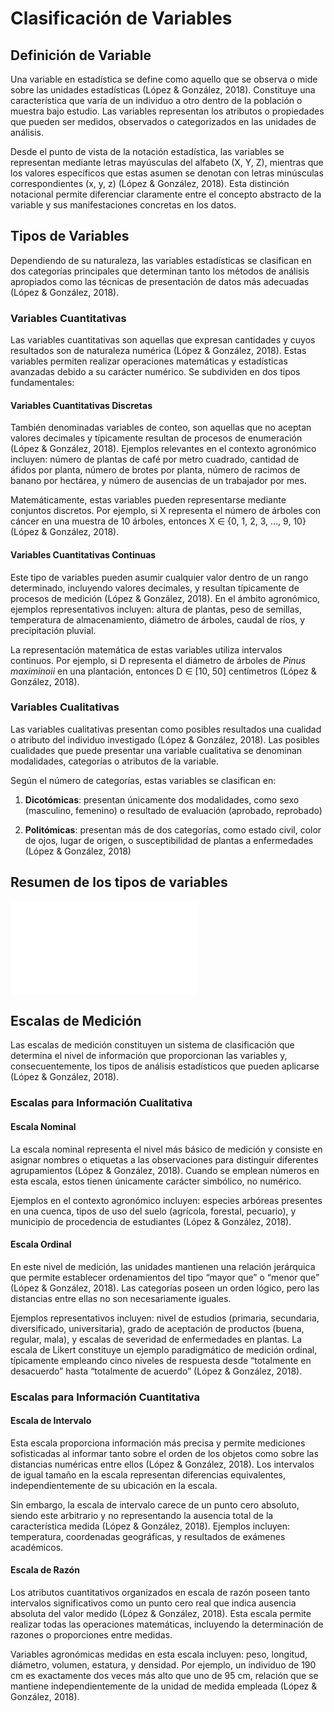 # Clasificación de Variables

## Definición de Variable

Una variable en estadística se define como aquello que se observa o mide sobre las unidades estadísticas (López & González, 2018). Constituye una característica que varía de un individuo a otro dentro de la población o muestra bajo estudio. Las variables representan los atributos o propiedades que pueden ser medidos, observados o categorizados en las unidades de análisis.

Desde el punto de vista de la notación estadística, las variables se representan mediante letras mayúsculas del alfabeto (X, Y, Z), mientras que los valores específicos que estas asumen se denotan con letras minúsculas correspondientes (x, y, z) (López & González, 2018). Esta distinción notacional permite diferenciar claramente entre el concepto abstracto de la variable y sus manifestaciones concretas en los datos.

## Tipos de Variables

Dependiendo de su naturaleza, las variables estadísticas se clasifican en dos categorías principales que determinan tanto los métodos de análisis apropiados como las técnicas de presentación de datos más adecuadas (López & González, 2018).

### Variables Cuantitativas

Las variables cuantitativas son aquellas que expresan cantidades y cuyos resultados son de naturaleza numérica (López & González, 2018). Estas variables permiten realizar operaciones matemáticas y estadísticas avanzadas debido a su carácter numérico. Se subdividen en dos tipos fundamentales:

#### Variables Cuantitativas Discretas

También denominadas variables de conteo, son aquellas que no aceptan valores decimales y típicamente resultan de procesos de enumeración (López & González, 2018). Ejemplos relevantes en el contexto agronómico incluyen: número de plantas de café por metro cuadrado, cantidad de áfidos por planta, número de brotes por planta, número de racimos de banano por hectárea, y número de ausencias de un trabajador por mes.

Matemáticamente, estas variables pueden representarse mediante conjuntos discretos. Por ejemplo, si X representa el número de árboles con cáncer en una muestra de 10 árboles, entonces X ∈ {0, 1, 2, 3, ..., 9, 10} (López & González, 2018).

#### Variables Cuantitativas Continuas

Este tipo de variables pueden asumir cualquier valor dentro de un rango determinado, incluyendo valores decimales, y resultan típicamente de procesos de medición (López & González, 2018). En el ámbito agronómico, ejemplos representativos incluyen: altura de plantas, peso de semillas, temperatura de almacenamiento, diámetro de árboles, caudal de ríos, y precipitación pluvial.

La representación matemática de estas variables utiliza intervalos continuos. Por ejemplo, si D representa el diámetro de árboles de *Pinus maximinoii* en una plantación, entonces D ∈ \[10, 50\] centímetros (López & González, 2018).

### Variables Cualitativas

Las variables cualitativas presentan como posibles resultados una cualidad o atributo del individuo investigado (López & González, 2018). Las posibles cualidades que puede presentar una variable cualitativa se denominan modalidades, categorías o atributos de la variable.

Según el número de categorías, estas variables se clasifican en:

1.  **Dicotómicas**: presentan únicamente dos modalidades, como sexo (masculino, femenino) o resultado de evaluación (aprobado, reprobado)

2.  **Politómicas**: presentan más de dos categorías, como estado civil, color de ojos, lugar de origen, o susceptibilidad de plantas a enfermedades (López & González, 2018)

## Resumen de los tipos de variables

![](Variables.html){fig-align="center"}

## Escalas de Medición

Las escalas de medición constituyen un sistema de clasificación que determina el nivel de información que proporcionan las variables y, consecuentemente, los tipos de análisis estadísticos que pueden aplicarse (López & González, 2018).

### Escalas para Información Cualitativa

#### Escala Nominal

La escala nominal representa el nivel más básico de medición y consiste en asignar nombres o etiquetas a las observaciones para distinguir diferentes agrupamientos (López & González, 2018). Cuando se emplean números en esta escala, estos tienen únicamente carácter simbólico, no numérico.

Ejemplos en el contexto agronómico incluyen: especies arbóreas presentes en una cuenca, tipos de uso del suelo (agrícola, forestal, pecuario), y municipio de procedencia de estudiantes (López & González, 2018).

#### Escala Ordinal

En este nivel de medición, las unidades mantienen una relación jerárquica que permite establecer ordenamientos del tipo "mayor que" o "menor que" (López & González, 2018). Las categorías poseen un orden lógico, pero las distancias entre ellas no son necesariamente iguales.

Ejemplos representativos incluyen: nivel de estudios (primaria, secundaria, diversificado, universitaria), grado de aceptación de productos (buena, regular, mala), y escalas de severidad de enfermedades en plantas. La escala de Likert constituye un ejemplo paradigmático de medición ordinal, típicamente empleando cinco niveles de respuesta desde "totalmente en desacuerdo" hasta "totalmente de acuerdo" (López & González, 2018).

### Escalas para Información Cuantitativa

#### Escala de Intervalo

Esta escala proporciona información más precisa y permite mediciones sofisticadas al informar tanto sobre el orden de los objetos como sobre las distancias numéricas entre ellos (López & González, 2018). Los intervalos de igual tamaño en la escala representan diferencias equivalentes, independientemente de su ubicación en la escala.

Sin embargo, la escala de intervalo carece de un punto cero absoluto, siendo este arbitrario y no representando la ausencia total de la característica medida (López & González, 2018). Ejemplos incluyen: temperatura, coordenadas geográficas, y resultados de exámenes académicos.

#### Escala de Razón

Los atributos cuantitativos organizados en escala de razón poseen tanto intervalos significativos como un punto cero real que indica ausencia absoluta del valor medido (López & González, 2018). Esta escala permite realizar todas las operaciones matemáticas, incluyendo la determinación de razones o proporciones entre medidas.

Variables agronómicas medidas en esta escala incluyen: peso, longitud, diámetro, volumen, estatura, y densidad. Por ejemplo, un individuo de 190 cm es exactamente dos veces más alto que uno de 95 cm, relación que se mantiene independientemente de la unidad de medida empleada (López & González, 2018).
